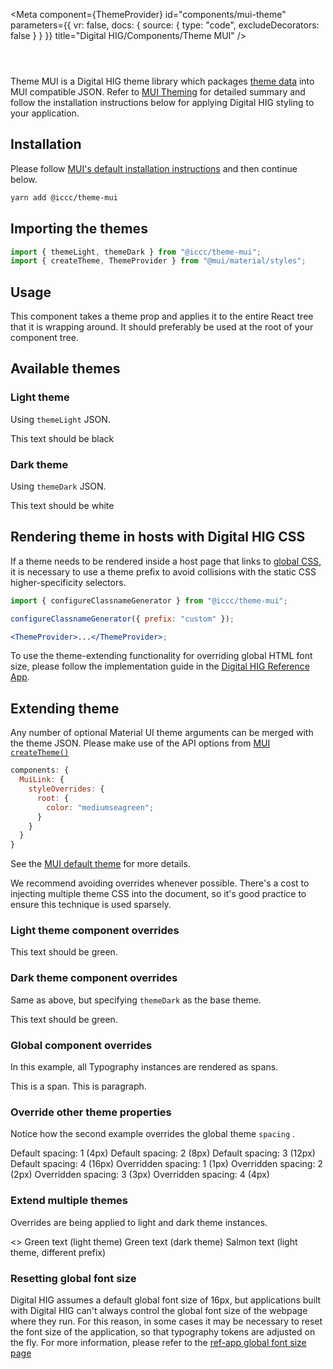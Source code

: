 

<Meta
  component={ThemeProvider}
  id="components/mui-theme"
  parameters={{
    vr: false,
    docs: {
      source: {
        type: "code",
        excludeDecorators: false
      }
    }
  }}
  title="Digital HIG/Components/Theme MUI"
/>

<ComponentTitle name="Theme MUI" status="Stable" />

<code>
  <VersionNotice packageName="theme-mui" version={version} />
</code>

Theme MUI is a Digital HIG theme library which packages [theme data](/docs/iccc-theme-data-overview--page) into MUI compatible JSON. Refer to [MUI Theming](https://mui.com/material-ui/customization/theming/) for detailed summary and follow the installation instructions below for applying Digital HIG styling to your application.

## Installation

Please follow [MUI's default installation instructions](https://mui.com/material-ui/getting-started/installation/#default-installation) and then continue below.

```bash
yarn add @iccc/theme-mui
```

## Importing the themes

```js
import { themeLight, themeDark } from "@iccc/theme-mui";
import { createTheme, ThemeProvider } from "@mui/material/styles";
```

## Usage

This component takes a theme prop and applies it to the entire React tree that it is wrapping around. It should preferably be used at the root of your component tree.

## Available themes

### Light theme

Using `themeLight` JSON.

<Canvas>
  <Story name="Light theme">
    <ThemeProvider theme={createTheme(themeLight)}>
      <Typography>This text should be black</Typography>
    </ThemeProvider>
  </Story>
</Canvas>

### Dark theme

Using `themeDark` JSON.

<Canvas>
  <Story name="Dark theme" parameters={{ theme: "dark" }}>
    <ThemeProvider theme={createTheme(themeDark)}>
      <Typography>This text should be white</Typography>
    </ThemeProvider>
  </Story>
</Canvas>

## Rendering theme in hosts with Digital HIG CSS

If a theme needs to be rendered inside a host page that links to [global CSS](/docs/iccc-css-and-sass-utility-css-overview--page), it is necessary to use a theme prefix to avoid collisions with the static CSS higher-specificity selectors.

```jsx
import { configureClassnameGenerator } from "@iccc/theme-mui";

configureClassnameGenerator({ prefix: "custom" });

<ThemeProvider>...</ThemeProvider>;
```

To use the theme-extending functionality for overriding global HTML font size, please follow the implementation guide in the [Digital HIG Reference App](https://pages.git.autodesk.com/dpe/iccc/#/ref-app/global-font-size).

## Extending theme

Any number of optional Material UI theme arguments can be merged with the theme JSON. Please make use of the API options from [MUI `createTheme()`](https://mui.com/material-ui/customization/theming/#api)

```js
components: {
  MuiLink: {
    styleOverrides: {
      root: {
        color: "mediumseagreen";
      }
    }
  }
}
```

See the [MUI default theme](https://mui.com/material-ui/customization/default-theme/) for more details.

We recommend avoiding overrides whenever possible. There's a cost to injecting multiple theme CSS into the document, so it's good practice to ensure this technique is used sparsely.

### Light theme component overrides

<Canvas>
  <Story name="Extend light theme: component overrides">
    <ThemeProvider
      theme={createTheme(themeLight, {
        components: {
          MuiTypography: {
            styleOverrides: {
              root: {
                color: "mediumseagreen"
              }
            }
          }
        }
      })}
    >
      <Typography>This text should be green.</Typography>
    </ThemeProvider>
  </Story>
</Canvas>

### Dark theme component overrides

Same as above, but specifying `themeDark` as the base theme.

<Canvas>
  <Story
    name="Extend dark theme: component overrides"
    parameters={{ theme: "dark" }}
  >
    <ThemeProvider
      theme={createTheme(themeDark, {
        components: {
          MuiTypography: {
            styleOverrides: {
              root: {
                color: "mediumseagreen"
              }
            }
          }
        }
      })}
    >
      <Typography>This text should be green.</Typography>
    </ThemeProvider>
  </Story>
</Canvas>

### Global component overrides

In this example, all Typography instances are rendered as spans.

<Canvas>
  <Story name="Extend theme: global component overrides">
    <ThemeProvider
      theme={createTheme(themeLight, {
        components: {
          MuiTypography: {
            defaultProps: {
              component: "span"
            }
          }
        }
      })}
    >
      <Typography>This is a span.</Typography>
      <Typography component="p">This is paragraph.</Typography>
    </ThemeProvider>
  </Story>
</Canvas>

### Override other theme properties

Notice how the second example overrides the global theme `spacing` .

<Canvas>
  <Story name="Extend other theme properties">
    <ThemeProvider theme={createTheme(themeLight)}>
      <Box my={1}>
        <Typography>Default spacing: 1 (4px)</Typography>
      </Box>
      <Box my={2}>
        <Typography>Default spacing: 2 (8px)</Typography>
      </Box>
      <Box my={3}>
        <Typography>Default spacing: 3 (12px)</Typography>
      </Box>
      <Box my={4}>
        <Typography>Default spacing: 4 (16px)</Typography>
      </Box>
    </ThemeProvider>
    <ThemeProvider
      theme={createTheme(themeLight, {
        spacing: [0, 1, 2, 3, 4, 5, 6, 7, 8]
      })}
    >
      <Box my={1}>
        <Typography>Overridden spacing: 1 (1px)</Typography>
      </Box>
      <Box my={2}>
        <Typography>Overridden spacing: 2 (2px)</Typography>
      </Box>
      <Box my={3}>
        <Typography>Overridden spacing: 3 (3px)</Typography>
      </Box>
      <Box my={4}>
        <Typography>Overridden spacing: 4 (4px)</Typography>
      </Box>
    </ThemeProvider>
  </Story>
</Canvas>

### Extend multiple themes

Overrides are being applied to light and dark theme instances.

<Canvas>
  <Story name="Extend both themes">
    <>
      <ThemeProvider
        theme={createTheme(themeLight, {
          components: {
            MuiTypography: {
              styleOverrides: {
                root: {
                  color: "mediumseagreen"
                }
              }
            }
          }
        })}
      >
        <Typography>Green text (light theme)</Typography>
      </ThemeProvider>
      <ThemeProvider
        theme={createTheme(themeDark, {
          components: {
            MuiTypography: {
              styleOverrides: {
                root: {
                  color: "mediumseagreen"
                }
              }
            }
          }
        })}
      >
        <Typography>Green text (dark theme)</Typography>
      </ThemeProvider>
      <ThemeProvider
        theme={createTheme(themeLight, {
          components: {
            MuiTypography: {
              styleOverrides: {
                root: {
                  color: "salmon"
                }
              }
            }
          }
        })}
      >
        <Typography>Salmon text (light theme, different prefix)</Typography>
      </ThemeProvider>
    </>
  </Story>
</Canvas>

### Resetting global font size

Digital HIG assumes a default global font size of 16px, but applications built with Digital HIG can't always control the global font size of the webpage where they run.
For this reason, in some cases it may be necessary to reset the font size of the application, so that typography tokens are adjusted on the fly.
For more information, please refer to the [ref-app global font size page](https://pages.git.autodesk.com/dpe/iccc/#/ref-app/global-font-size)
